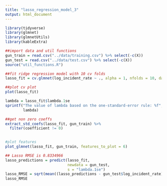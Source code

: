 ```yaml
---
title: "lasso_regression_model_3"
output: html_document
---
```


```r
library(tidyverse)
library(glmnet)
library(glmnetUtils)
library(kableExtra)
```

```r
##import data and util functions
gun_train = read.csv("../data/training.csv") %>% select(-c(X))
gun_test = read.csv("../data/test.csv") %>% select(-c(X))
source("util_functions.R")
```

```r
##fit ridge regression model with 10 cv folds
lasso_fit = cv.glmnet(log_incident_rate ~ ., alpha = 1, nfolds = 10, data = gun_train)
```

```r
##plot cv plot
plot(lasso_fit)
```

```r
lambda = lasso_fit$lambda.1se
sprintf("The value of lambda based on the one-standard-error rule: %f",
        lambda)
```

```r
##get non zero coeffs
extract_std_coefs(lasso_fit, gun_train) %>% 
  filter(coefficient != 0)
  
```


```r
#plot features
plot_glmnet(lasso_fit, gun_train, features_to_plot = 6)
```

```r
## Lasso RMSE is 0.8334966
lasso_predictions = predict(lasso_fit, 
                            newdata = gun_test, 
                            s = "lambda.1se")
lasso_RMSE = sqrt(mean((lasso_predictions - gun_test$log_incident_rate)^2))
lasso_RMSE
```


